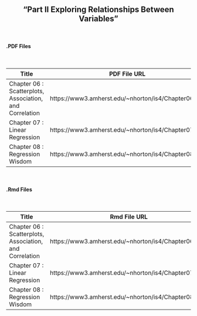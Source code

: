 <h2>
<center>
"Part II Exploring Relationships Between Variables"
</center>
</h2>


</br>
<h4><right>.PDF Files</right></h4>
</br>

Title  | PDF File URL
------------- | -------------
Chapter 06 : Scatterplots, Association, and Correlation | https://www3.amherst.edu/~nhorton/is4/Chapter06.pdf
Chapter 07 : Linear Regression | https://www3.amherst.edu/~nhorton/is4/Chapter07.pdf
Chapter 08 : Regression Wisdom | https://www3.amherst.edu/~nhorton/is4/Chapter08.pdf

</br>
<h4><right>.Rmd Files</right></h4>
</br>

Title  | Rmd File URL
------------- | -------------
Chapter 06 : Scatterplots, Association, and Correlation | https://www3.amherst.edu/~nhorton/is4/Chapter06.Rmd
Chapter 07 : Linear Regression | https://www3.amherst.edu/~nhorton/is4/Chapter07.Rmd
Chapter 08 : Regression Wisdom | https://www3.amherst.edu/~nhorton/is4/Chapter08.Rmd
